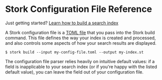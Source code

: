 
# Stork Configuration File Reference

Just getting started? [Learn how to build a search index](/docs/build)

A Stork configuration file is a [TOML file](https://toml.io/en/) that you pass into the Stork build command. This file defines the way your index is created and processed, and also controls some aspects of how your search results are displayed.

```
$ stork build --input my-config-file.toml --output my-index.st
```

The configuration file parser relies heavily on intuitive default values: if a field is inapplicable to your search index (or if you're happy with the listed default value), you can leave the field out of your configuration file.
